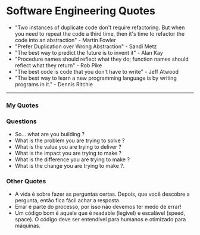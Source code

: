 # Software Engineering Quotes

- "Two instances of duplicate code don't require refactoring. But when you need to repeat the code a third time, then it's time to refactor the code into an abstraction" - Martin Fowler
- "Prefer Duplication over Wrong Abstraction" - Sandi Metz
- "The best way to predict the future is to invent it" - Alan Kay
- "Procedure names should reflect what they do; function names should reflect what they return" - Rob Pike
- "The best code is code that you don't have to write" - Jeff Atwood
- "The best way to learn a new programming language is by writing programs in it." - Dennis Ritchie

---

### My Quotes

### Questions

- So… what are you building ?
- What is the problem you are trying to solve ?
- What is the value you are trying to deliver ?
- What is the impact you are trying to make ?
- What is the difference you are trying to make ?
- What is the change you are trying to make ?.

### Other Quotes

- A vida é sobre fazer as perguntas certas. Depois, que você descobre a pergunta, então fica fácil achar a resposta.
- Errar é parte do processo, por isso não devemos ter medo de errar!
- Um código bom é aquele que é readable (legível) e escalável (speed, space). O código deve ser entendível para humanos e otimizado para máquinas.